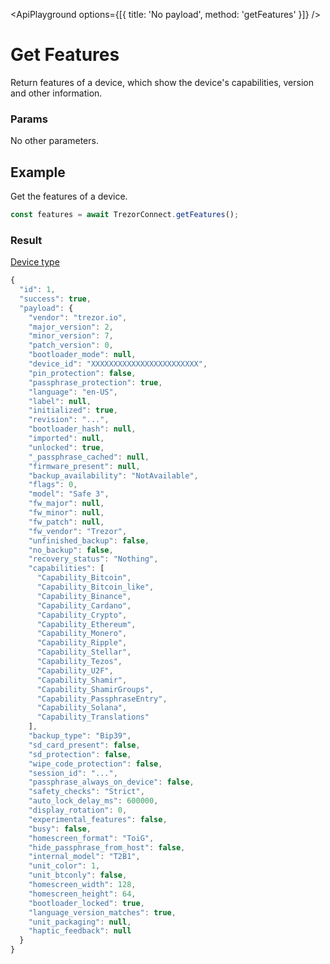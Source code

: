 
<ApiPlayground options={[{ title: 'No payload', method: 'getFeatures' }]} />

# Get Features

Return features of a device, which show the device's capabilities, version and other information.

### Params

<CommonParamsLink />

No other parameters.

## Example

Get the features of a device.

```javascript
const features = await TrezorConnect.getFeatures();
```

### Result

[Device type](https://github.com/trezor/trezor-suite/blob/develop/packages/connect/src/types/device.ts)

```javascript
{
  "id": 1,
  "success": true,
  "payload": {
    "vendor": "trezor.io",
    "major_version": 2,
    "minor_version": 7,
    "patch_version": 0,
    "bootloader_mode": null,
    "device_id": "XXXXXXXXXXXXXXXXXXXXXXXX",
    "pin_protection": false,
    "passphrase_protection": true,
    "language": "en-US",
    "label": null,
    "initialized": true,
    "revision": "...",
    "bootloader_hash": null,
    "imported": null,
    "unlocked": true,
    "_passphrase_cached": null,
    "firmware_present": null,
    "backup_availability": "NotAvailable",
    "flags": 0,
    "model": "Safe 3",
    "fw_major": null,
    "fw_minor": null,
    "fw_patch": null,
    "fw_vendor": "Trezor",
    "unfinished_backup": false,
    "no_backup": false,
    "recovery_status": "Nothing",
    "capabilities": [
      "Capability_Bitcoin",
      "Capability_Bitcoin_like",
      "Capability_Binance",
      "Capability_Cardano",
      "Capability_Crypto",
      "Capability_Ethereum",
      "Capability_Monero",
      "Capability_Ripple",
      "Capability_Stellar",
      "Capability_Tezos",
      "Capability_U2F",
      "Capability_Shamir",
      "Capability_ShamirGroups",
      "Capability_PassphraseEntry",
      "Capability_Solana",
      "Capability_Translations"
    ],
    "backup_type": "Bip39",
    "sd_card_present": false,
    "sd_protection": false,
    "wipe_code_protection": false,
    "session_id": "...",
    "passphrase_always_on_device": false,
    "safety_checks": "Strict",
    "auto_lock_delay_ms": 600000,
    "display_rotation": 0,
    "experimental_features": false,
    "busy": false,
    "homescreen_format": "ToiG",
    "hide_passphrase_from_host": false,
    "internal_model": "T2B1",
    "unit_color": 1,
    "unit_btconly": false,
    "homescreen_width": 128,
    "homescreen_height": 64,
    "bootloader_locked": true,
    "language_version_matches": true,
    "unit_packaging": null,
    "haptic_feedback": null
  }
}
```
